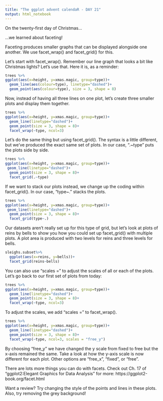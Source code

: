 ```yaml
---
title: "The ggplot advent calendaR - DAY 21"
output: html_notebook
---
```


On the twenty-first day of Christmas...

...we learned about faceting!

Faceting produces smaller graphs that can be displayed alongside one another. We use facet_wrap() and facet_grid() for this. 

Let's start with facet_wrap(). Remember our line graph that looks a bit like Christmas lights? Let's use that. Here it is, as a reminder:
```r
trees %>%
ggplot(aes(x=height, y=xmas.magic, group=type))+
  geom_line(aes(colour=type), linetype="dashed")+
  geom_point(aes(colour=type), size = 3, shape = 8)
```

Now, instead of having all three lines on one plot, let's create three smaller plots and display them together. 
```r
trees %>%
ggplot(aes(x=height, y=xmas.magic, group=type))+
  geom_line(linetype="dashed")+
  geom_point(size = 3, shape = 8)+
  facet_wrap(~type, ncol=3)
```

Let's do the same thing but using facet_grid(). The syntax is a little different, but we've produced the exact same set of plots. In our case, ".~type" puts the plots side by side.
```r
trees %>%
ggplot(aes(x=height, y=xmas.magic, group=type))+
 geom_line(linetype="dashed")+
  geom_point(size = 3, shape = 8)+
  facet_grid(.~type)
```

If we want to stack our plots instead, we change up the coding within facet_grid(). In our case, "type~." stacks the plots.
```r
trees %>%
ggplot(aes(x=height, y=xmas.magic, group=type))+
 geom_line(linetype="dashed")+
  geom_point(size = 3, shape = 8)+
  facet_grid(type~.)
```

Our datasets aren't really set up for this type of grid, but let's look at plots of reins by bells to show you how you could set up facet_grid() with multiple plots. A plot area is produced with two levels for reins and three levels for bells.
```r
sleighs.subset%>%
  ggplot(aes(x=reins, y=bells))+
  facet_grid(reins~bells)
```

You can also use "scales =" to adjust the scales of all or each of the plots. Let's go back to our first set of plots from today:
```r
trees %>%
ggplot(aes(x=height, y=xmas.magic, group=type))+
  geom_line(linetype="dashed")+
  geom_point(size = 3, shape = 8)+
  facet_wrap(~type, ncol=3)
```

To adjust the scales, we add "scales =" to facet_wrap().
```r
trees %>%
ggplot(aes(x=height, y=xmas.magic, group=type))+
  geom_line(linetype="dashed")+
  geom_point(size = 3, shape = 8)+
  facet_wrap(~type, ncol=3, scales = "free_y")
```

By choosing "free_y" we have changed the y scale from fixed to free but the x-axis remained the same. Take a look at how the y-axis scale is now different for each plot. Other options are "free_x", "fixed", or "free".

There are lots more things you can do with facets. Check out Ch. 17 of "ggplot2:Elegant Graphics for Data Analysis" for more: https://ggplot2-book.org/facet.html

Want a review? Try changing the style of the points and lines in these plots. Also, try removing the grey background!
